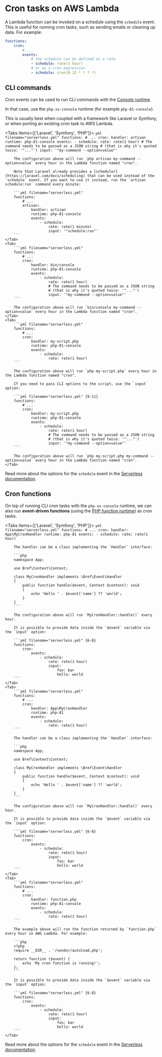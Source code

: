 
# Cron tasks on AWS Lambda

A Lambda function can be invoked on a schedule using the `schedule` event. This is useful for running cron tasks, such as sending emails or cleaning up data. For example:

```yml filename="serverless.yml" {5-8}
functions:
    cron:
        # ...
        events:
            # the schedule can be defined as a rate
            - schedule: rate(1 hour)
            # or as a cron expression
            - schedule: cron(0 12 * * ? *)
```

## CLI commands

Cron events can be used to run CLI commands with the [Console runtime](../runtimes/console.md).

In that case, use the `php-xx-console` runtime (for example `php-81-console`).

This is usually best when coupled with a framework like Laravel or Symfony, or when porting an existing cron task to AWS Lambda.

<Tabs items={['Laravel', 'Symfony', 'PHP']}>
    <Tab>
        ```yml filename="serverless.yml"
        functions:
            # ...
            cron:
                handler: artisan
                runtime: php-81-console
                events:
                    - schedule:
                        rate: rate(1 hour)
                        # The command needs to be passed as a JSON string
                        # (that is why it's quoted twice: '"..."')
                        input: '"my-command --option=value"'
        ```

        The configuration above will run `php artisan my-command --option=value` every hour in the Lambda function named "cron".

        Note that Laravel already provides a [scheduler](https://laravel.com/docs/scheduling) that can be used instead of the `schedule` event. If you want to use it instead, run the `artisan schedule:run` command every minute:

        ```yml filename="serverless.yml"
        functions:
            # ...
            artisan:
                handler: artisan
                runtime: php-81-console
                events:
                    - schedule:
                        rate: rate(1 minute)
                        input: '"schedule:run"'
        ```
    </Tab>
    <Tab>
        ```yml filename="serverless.yml"
        functions:
            # ...
            cron:
                handler: bin/console
                runtime: php-81-console
                events:
                    - schedule:
                        rate: rate(1 hour)
                        # The command needs to be passed as a JSON string
                        # (that is why it's quoted twice: '"..."')
                        input: '"my-command --option=value"'
        ```

        The configuration above will run `bin/console my-command --option=value` every hour in the Lambda function named "cron".
    </Tab>
    <Tab>
        ```yml filename="serverless.yml"
        functions:
            # ...
            cron:
                handler: my-script.php
                runtime: php-81-console
                events:
                    - schedule:
                        rate: rate(1 hour)
        ```

        The configuration above will run `php my-script.php` every hour in the Lambda function named "cron".

        If you need to pass CLI options to the script, use the `input` option:

        ```yml filename="serverless.yml" {9-11}
        functions:
            # ...
            cron:
                handler: my-script.php
                runtime: php-81-console
                events:
                    - schedule:
                        rate: rate(1 hour)
                        # The command needs to be passed as a JSON string
                        # (that is why it's quoted twice: '"..."')
                        input: '"my-command --option=value"'
        ```

        The configuration above will run `php my-script.php my-command --option=value` every hour in the Lambda function named "cron".
    </Tab>
</Tabs>

Read more about the options for the `schedule` event in the [Serverless documentation](https://www.serverless.com/framework/docs/providers/aws/events/schedule/).

## Cron functions

On top of running CLI cron tasks with the `php-xx-console` runtime, we can also run **event-driven functions** (using the [PHP function runtime](/docs/runtimes/function.md)) as cron tasks.

<Tabs items={['Laravel', 'Symfony', 'PHP']}>
    <Tab>
        ```yml filename="serverless.yml"
        functions:
            # ...
            cron:
                handler: App\MyCronHandler
                runtime: php-81
                events:
                    - schedule:
                        rate: rate(1 hour)
        ```

        The handler can be a class implementing the `Handler` interface:

        ```php
        namespace App;

        use Bref\Context\Context;

        class MyCronHandler implements \Bref\Event\Handler
        {
            public function handle($event, Context $context): void
            {
                echo 'Hello ' . $event['name'] ?? 'world';
            }
        }
        ```

        The configuration above will run `MyCronHandler::handle()` every hour.

        It is possible to provide data inside the `$event` variable via the `input` option:

        ```yml filename="serverless.yml" {6-8}
        functions:
            cron:
                events:
                    - schedule:
                        rate: rate(1 hour)
                        input:
                            foo: bar
                            hello: world
        ```
    </Tab>
    <Tab>
        ```yml filename="serverless.yml"
        functions:
            # ...
            cron:
                handler: App\MyCronHandler
                runtime: php-81
                events:
                    - schedule:
                        rate: rate(1 hour)
        ```

        The handler can be a class implementing the `Handler` interface:

        ```php
        namespace App;

        use Bref\Context\Context;

        class MyCronHandler implements \Bref\Event\Handler
        {
            public function handle($event, Context $context): void
            {
                echo 'Hello ' . $event['name'] ?? 'world';
            }
        }
        ```

        The configuration above will run `MyCronHandler::handle()` every hour.

        It is possible to provide data inside the `$event` variable via the `input` option:

        ```yml filename="serverless.yml" {6-8}
        functions:
            cron:
                events:
                    - schedule:
                        rate: rate(1 hour)
                        input:
                            foo: bar
                            hello: world
        ```
    </Tab>
    <Tab>
        ```yml filename="serverless.yml"
        functions:
            # ...
            cron:
                handler: function.php
                runtime: php-81-console
                events:
                    - schedule:
                        rate: rate(1 hour)
        ```

        The example above will run the function returned by `function.php` every hour in AWS Lambda. For example:

        ```php
        <?php
        require __DIR__ . '/vendor/autoload.php';

        return function ($event) {
            echo 'My cron function is running!';
        };
        ```

        It is possible to provide data inside the `$event` variable via the `input` option:

        ```yml filename="serverless.yml" {6-8}
        functions:
            cron:
                events:
                    - schedule:
                        rate: rate(1 hour)
                        input:
                            foo: bar
                            hello: world
        ```
    </Tab>
</Tabs>

Read more about the options for the `schedule` event in the [Serverless documentation](https://www.serverless.com/framework/docs/providers/aws/events/schedule/).

